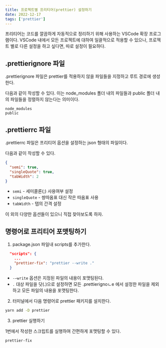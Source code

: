 ```yaml
---
title: 프로젝트별 프리티어(prettier) 설정하기
date: 2022-12-17
tags: ['prettier']
---
```


프리티어는 코드를 깔끔하게 자동적으로 정리하기 위해 사용하는 VSCode 확장 프로그램이다. VSCode 내에서 모든 프로젝트에 대하여 일괄적으로 적용할 수 있으나, 프로젝트 별로 다른 설정을 하고 싶다면, 따로 설정이 필요하다.

## .prettierignore 파일

.prettierignore 파일은 prettier를 적용하지 않을 파일들을 지정하고 루트 경로에 생성한다.

다음과 같이 작성할 수 있다. 이는 node_modules 폴더 내의 파일들과 public 폴더 내의 파일들을 정렬하지 않는다는 의미이다.

```basic
node_modules
public
```

## .prettierrc 파일

.prettierrc 파일은 프리티어 옵션을 설정하는 json 형태의 파일이다.

다음과 같이 작성할 수 있다.

```json
{
  "semi": true,
  "singleQuote": true,
  "tabWidth": 2
}
```

- `semi` - 세미콜론(;) 사용여부 설정
- `singleQuote` - 쌍따옴표 대신 작은 따옴표 사용
- `tabWidth` - 탭의 간격 설정

이 외의 다양한 옵션들이 있으니 직접 찾아보도록 하자.

## 명령어로 프리티어 포맷팅하기

1. package.json 파일내 scripts를 추가한다.

```json
  "scripts": {
    ...
    "prettier-fix": "prettier --write ."
  }
```

- `-—write` 옵션은 지정된 파일의 내용이 포맷팅된다.
- `.` 대상 파일을 닷(.)으로 설정하면 모든 .prettierignoㄴe 에서 설정한 파일을 제외하고 모든 파일의 내용을 포맷팅한다.

2. 터미널에서 다음 명령어로 prettier 패키지를 설치한다.

```bash
yarn add -D prettier
```

3. prettier 실행하기

1번에서 작성한 스크립트를 실행하여 간편하게 포맷팅할 수 있다.

```bash
prettier-fix
```
